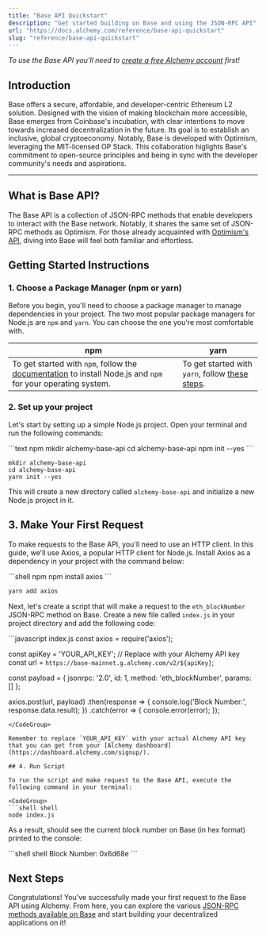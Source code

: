 ```yaml
---
title: "Base API Quickstart"
description: "Get started building on Base and using the JSON-RPC API"
url: "https://docs.alchemy.com/reference/base-api-quickstart"
slug: "reference/base-api-quickstart"
---
```



*To use the Base API you'll need to [create a free Alchemy account](https://dashboard.alchemy.com/signup) first!*

## Introduction

Base offers a secure, affordable, and developer-centric Ethereum L2 solution. Designed with the vision of making blockchain more accessible, Base emerges from Coinbase's incubation, with clear intentions to move towards increased decentralization in the future. Its goal is to establish an inclusive, global cryptoeconomy. Notably, Base is developed with Optimism, leveraging the MIT-licensed OP Stack. This collaboration higlights Base's commitment to open-source principles and being in sync with the developer community's needs and aspirations.

***

## What is Base API?

The Base API is a collection of JSON-RPC methods that enable developers to interact with the Base network. Notably, it shares the same set of JSON-RPC methods as Optimism. For those already acquainted with [Optimism's API](/reference/optimism-api-endpoints), diving into Base will feel both familiar and effortless.

## Getting Started Instructions

### 1. Choose a Package Manager (npm or yarn)

Before you begin, you'll need to choose a package manager to manage dependencies in your project. The two most popular package managers for Node.js are `npm` and `yarn`. You can choose the one you're most comfortable with.

| npm                                                                                                                                                                              | yarn                                                                                                |
| -------------------------------------------------------------------------------------------------------------------------------------------------------------------------------- | --------------------------------------------------------------------------------------------------- |
| To get started with `npm`, follow the [documentation](https://docs.npmjs.com/downloading-and-installing-node-js-and-npm) to install Node.js and `npm` for your operating system. | To get started with `yarn`, follow [these steps](https://classic.yarnpkg.com/lang/en/docs/install). |

### 2. Set up your project

Let's start by setting up a simple Node.js project. Open your terminal and run the following commands:

<CodeGroup>
  ```text npm
  mkdir alchemy-base-api
  cd alchemy-base-api
  npm init --yes
  ```

  ```text yarn
  mkdir alchemy-base-api
  cd alchemy-base-api
  yarn init --yes
  ```
</CodeGroup>

This will create a new directory called `alchemy-base-api` and initialize a new Node.js project in it.

## 3. Make Your First Request

To make requests to the Base API, you'll need to use an HTTP client. In this guide, we'll use Axios, a popular HTTP client for Node.js. Install Axios as a dependency in your project with the command below:

<CodeGroup>
  ```shell npm
  npm install axios
  ```

  ```javascript yarn
  yarn add axios
  ```
</CodeGroup>

Next, let's create a script that will make a request to the `eth_blockNumber` JSON-RPC method on Base. Create a new file called `index.js` in your project directory and add the following code:

<CodeGroup>
  ```javascript index.js
  const axios = require('axios');

  const apiKey = 'YOUR_API_KEY'; // Replace with your Alchemy API key
  const url = `https://base-mainnet.g.alchemy.com/v2/${apiKey}`;

  const payload = {
    jsonrpc: '2.0',
    id: 1,
    method: 'eth_blockNumber',
    params: []
  };

  axios.post(url, payload)
    .then(response => {
      console.log('Block Number:', response.data.result);
    })
    .catch(error => {
      console.error(error);
    });
  ```
</CodeGroup>

Remember to replace `YOUR_API_KEY` with your actual Alchemy API key that you can get from your [Alchemy dashboard](https://dashboard.alchemy.com/signup/).

## 4. Run Script

To run the script and make request to the Base API, execute the following command in your terminal:

<CodeGroup>
  ```shell shell
  node index.js
  ```
</CodeGroup>

As a result, should see the current block number on Base (in hex format) printed to the console:

<CodeGroup>
  ```shell shell
  Block Number: 0x6d68e
  ```
</CodeGroup>

## Next Steps

Congratulations! You've successfully made your first request to the Base API using Alchemy. From here, you can explore the various [JSON-RPC methods available on Base](/reference/base-api-endpoints) and start building your decentralized applications on it!
